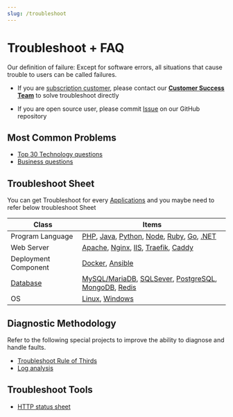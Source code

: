 ```yaml
---
slug: /troubleshoot
---
```




# Troubleshoot + FAQ

Our definition of failure: Except for software errors, all situations that cause trouble to users can be called failures.


* If you are [subscription customer](./business), please contact our **[Customer Success Team](./helpdesk)** to solve troubleshoot directly

* If you are open source user, please commit [Issue](https://github.com/websoft9) on our GitHub repository 


## Most Common Problems

* [Top 30 Technology questions](./faq)
* [Business questions](./business/faq)

## Troubleshoot Sheet

You can get Troubleshoot for every [Applications](./apps) and you maybe need to refer below troubleshoot Sheet

| Class         | Items                                                         |
| ---------- | ------------------------------------------------------------ |
| Program Language   | [PHP](./php#troubleshoot), [Java](./java#troubleshoot), [Python](./python#troubleshoot), [Node](./nodejs#troubleshoot), [Ruby](./ruby#troubleshoot), [Go](./go#troubleshoot), [.NET](./dotnet#troubleshoot) |
| Web Server | [Apache](./apache#troubleshoot), [Nginx](./nginx#troubleshoot), [IIS](./iis#troubleshoot), [Traefik](./traefik#troubleshoot), [Caddy](./caddy#troubleshoot) |
| Deployment Component   | [Docker](./docker#troubleshoot), [Ansible](./ansible#troubleshoot)  |
| [Database](./apps/db/)   | [MySQL/MariaDB](./mysql/admin#troubleshoot), [SQLSever](./sqlserver/admin#troubleshoot), [PostgreSQL](./postgresql/admin#troubleshoot), [MongoDB](./mongodb/admin#troubleshoot), [Redis](./redis/admin#troubleshoot) |
| OS   | [Linux](./linux/advanced#troubleshoot), [Windows](./windows/advanced#troubleshoot)  |


## Diagnostic Methodology

Refer to the following special projects to improve the ability to diagnose and handle faults.

* [Troubleshoot Rule of Thirds](./troubleshoot/method)
* [Log analysis](./troubleshoot/logs)

## Troubleshoot Tools

* [HTTP status sheet](http://www.w3.org/Protocols/rfc2616/rfc2616-sec10.html)


